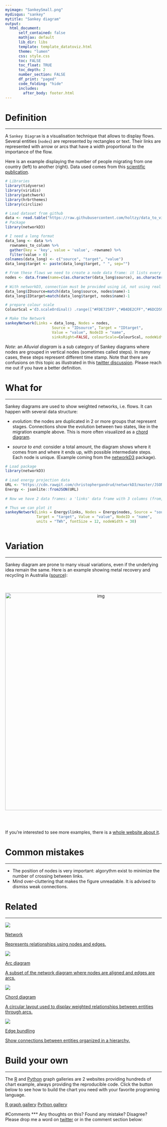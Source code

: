 ```yaml
---
myimage: "SankeySmall.png"
mydisqus: "sankey"
mytitle: "Sankey diagram"
output:
  html_document:
      self_contained: false    
      mathjax: default
      lib_dir: libs
      template: template_datatoviz.html
      theme: "lumen"
      css: style.css
      toc: FALSE
      toc_float: TRUE
      toc_depth: 2
      number_section: FALSE
      df_print: "paged"
      code_folding: "hide"
      includes: 
        after_body: footer.html
---
```



<div class="mycontent">



# Definition {#definition}
***

A `Sankey Diagram` is a visualisation technique that allows to display flows. Several entities (`nodes`) are represented by rectangles or text. Their links are represented with arrow or arcs that have a width proportional to the importance of the flow. 

Here is an example displaying the number of people migrating from one country (left) to another (right). Data used comes from this [scientific publication](https://onlinelibrary.wiley.com/doi/abs/10.1111/imre.12327).

```r
# Libraries
library(tidyverse)
library(viridis)
library(patchwork)
library(hrbrthemes)
library(circlize)

# Load dataset from github
data <- read.table("https://raw.githubusercontent.com/holtzy/data_to_viz/master/Example_dataset/13_AdjacencyDirectedWeighted.csv", header=TRUE)
# Package
library(networkD3)

# I need a long format
data_long <- data %>%
  rownames_to_column %>%
  gather(key = 'key', value = 'value', -rowname) %>%
  filter(value > 0)
colnames(data_long) <- c("source", "target", "value")
data_long$target <- paste(data_long$target, " ", sep="")

# From these flows we need to create a node data frame: it lists every entities involved in the flow
nodes <- data.frame(name=c(as.character(data_long$source), as.character(data_long$target)) %>% unique())
 
# With networkD3, connection must be provided using id, not using real name like in the links dataframe.. So we need to reformat it.
data_long$IDsource=match(data_long$source, nodes$name)-1 
data_long$IDtarget=match(data_long$target, nodes$name)-1

# prepare colour scale
ColourScal ='d3.scaleOrdinal() .range(["#FDE725FF","#B4DE2CFF","#6DCD59FF","#35B779FF","#1F9E89FF","#26828EFF","#31688EFF","#3E4A89FF","#482878FF","#440154FF"])'

# Make the Network
sankeyNetwork(Links = data_long, Nodes = nodes,
                     Source = "IDsource", Target = "IDtarget",
                     Value = "value", NodeID = "name", 
                     sinksRight=FALSE, colourScale=ColourScal, nodeWidth=40, fontSize=13, nodePadding=20)
```


*Note*: an *Alluvial diagram* is a sub category of Sankey diagrams where nodes are grouped in vertical nodes (sometimes called steps). In many cases, these steps represent different time stamp. Note that there are confusions on this topic as illustrated in this [twitter discussion](https://twitter.com/visualisingdata/status/580742089484439552?lang=fr). Please reach me out if you have a better definition.





# What for
***

Sankey diagrams are used to show weighted networks, i.e. flows. It can happen with several data structure:

- *evolution*: the nodes are duplicated in 2 or more groups that represent stages. Connections show the evolution between two states, like in the migration example above. This is more often visualized as a [chord diagram](https://www.data-to-viz.com/graph/chord.html).

- *source to end*: consider a total amount, the diagram shows where it comes from and where it ends up, with possible intermediate steps. Each node is unique. (Example coming from the [networkD3](https://christophergandrud.github.io/networkD3/) package).


```r
# Load package
library(networkD3)
 
# Load energy projection data
URL <- "https://cdn.rawgit.com/christophergandrud/networkD3/master/JSONdata/energy.json"
Energy <- jsonlite::fromJSON(URL)
 
# Now we have 2 data frames: a 'links' data frame with 3 columns (from, to, value), and a 'nodes' data frame that gives the name of each node.

# Thus we can plot it
sankeyNetwork(Links = Energy$links, Nodes = Energy$nodes, Source = "source",
              Target = "target", Value = "value", NodeID = "name",
              units = "TWh", fontSize = 12, nodeWidth = 30)
 
```



# Variation {#variation}
***

Sankey diagram are prone to many visual variations, even if the underlying idea remain the same. Here is an example showing metal recovery and recycling in Australia ([source](http://www.sankey-diagrams.com/tag/australia/)):

<br><br>
<center>
<img src="IMG/sankey.jpg" alt="img" width="600" height="700">
</center>

<br><br>


If you're interested to see more examples, there is a [whole website about it](http://www.sankey-diagrams.com).



# Common mistakes {#mistake}
***

- The position of nodes is very important: algorythm exist to minimize the number of crossing between links.
- Mind over-cluttering that makes the figure unreadable. It is advised to dismiss weak connections.





# Related {#related}
***

<div class="row">
  <div class="col-lg-3 col-md-6 col-sm-6">
  <a href="https://www.data-to-viz.com/graph/network.html" class="btn btn-primary mybtnrelated" style="margin-bottom:4px;white-space: normal !important;">
  <img  src="https://github.com/holtzy/data_to_viz/raw/master/img/section/NetworkSmall.png">
  <p class="mytitlerelated">Network</p>
  <p class="mytextrelated">Represents relationships using nodes and edges.</p>
  </a>
  </div>
  <div class="col-lg-3 col-md-6 col-sm-6">
  <a href="https://www.data-to-viz.com/graph/arc.html" class="btn btn-primary mybtnrelated" style="margin-bottom:4px;white-space: normal !important;">
  <img  src="https://github.com/holtzy/data_to_viz/raw/master/img/section/ArcSmal.png">
  <p class="mytitlerelated">Arc diagram</p>
  <p class="mytextrelated">A subset of the network diagram where nodes are aligned and edges are arcs.</p>
  </a>
  </div>
  <div class="col-lg-3 col-md-6 col-sm-6">
  <a href="https://www.data-to-viz.com/graph/chord.html" class="btn btn-primary mybtnrelated" style="margin-bottom:4px;white-space: normal !important;">
  <img  src="https://github.com/holtzy/data_to_viz/raw/master/img/section/ChordSmall.png">
  <p class="mytitlerelated">Chord diagram</p>
  <p class="mytextrelated">A circular layout used to display weighted relationships between entities through arcs.</p>
  </a>
  </div>
  <div class="col-lg-3 col-md-6 col-sm-6">
  <a href="https://www.data-to-viz.com/graph/edge_bundling.html" class="btn btn-primary mybtnrelated" style="margin-bottom:4px;white-space: normal !important;">
  <img  src="https://github.com/holtzy/data_to_viz/raw/master/img/section/BundleSmall.png">
  <p class="mytitlerelated">Edge bundling</p>
  <p class="mytextrelated">Show connections between entities organized in a hierarchy.</p>
  </a>
  </div>  
</div>



# Build your own {#code}
***

The [R](https://www.r-graph-gallery.com) and [Python](https://www.python-graph-gallery.com) graph galleries are 2 websites providing hundreds of chart example, always providing the reproducible code. Click the button below to see how to build the chart you need with your favorite programing language.

<p>
<a href="https://www.r-graph-gallery.com/sankey-diagram/" class="btn btn-primary">R graph gallery</a>
<a href="https://python-graph-gallery.com/sankey-diagram/" class="btn btn-primary">Python gallery</a>
</p>



#Comments
***
Any thoughts on this? Found any mistake? Disagree? Please drop me a word on [twitter](https://twitter.com/R_Graph_Gallery) or in the comment section below:
<br>



</div>














